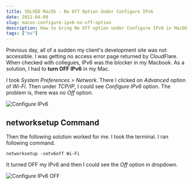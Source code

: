 ```yaml
---
title: SOLVED MacOS - No Off Option Under Configure IPv6
date: 2021-04-09
slug: macos-configure-ipv6-no-off-option
description: How to bring No Off option under Configure IPv6 in MacOS
tags: ["os"]
---
```



Previous day, all of a sudden my client's development site was not accessible. I was getting no access error page returned by CloudFlare. When checked with collegues, IPv6 was the blocker in my Macbook. As a solution, I had to **turn OFF IPv6** in my Mac.

I took _System Preferences > Network_. There I clicked on _Advanced_ option of _Wi-Fi_. Then under _TCP/IP_, I could see _Configure IPv6_ option. The problem is, there was no _Off_ option.

<Image src={imgConfigureIPv6} alt="Configure IPv6" />

## networksetup Command

Then the following solution worked for me. I took the terminal. I ran following command.

```
networksetup -setv6off Wi-Fi
```

It turned OFF my IPv6 and then I could see the _Off_ option in dropdown.

<Image src={imgIPv6Off} alt="Configure IPv6 OFF" />
